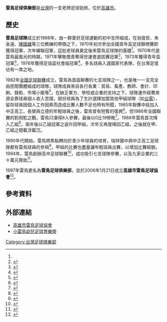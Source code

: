 '''雷鳥足球俱樂部'''是[[台灣|台灣]]的一支老牌足球勁旅，位於[[高雄市|高雄市]]。

==歷史==
'''雷鳥足球隊'''成立於1968年，由一群愛好足球運動的初中生所組成，在翁俊哲、朱金遠、[[陳國雄|陳國雄]]等三位教練的帶領之下，1970年初次參加全國青年盃足球錦標賽即獲得冠軍，次年蟬聯冠軍，這批老球員奠定後來雷鳥足球隊的基礎<ref name="thunderbird_history"/>。1970年代是雷鳥最風光的時期，1971年擊敗僑青奪得世運會選拔賽冠軍<ref>{{cite news|title=雷鳥足球隊 昨飛港訪問|publisher=[[聯合報|聯合報]]|date=1973年8月20日}}</ref>，1973年獲得青年盃冠軍<ref>{{cite news|title=青年杯足賽 雷鳥隊奪魁|publisher=[[聯合報|聯合報]]|date=1973年4月7日}}</ref>，1976年獲得足協盃社會組冠軍<ref>{{cite news|title=省足賽社會組 雷鳥奪得冠軍 國中組鹽埕隊獲第一名|publisher=[[聯合報|聯合報]]|date=1976年5月12日}}</ref>，多名球員入選國家代表隊，在台灣足壇佔有一席之地。

1982年[[企業足球聯賽|全國足球聯賽]]成立，雷鳥為首屆聯賽的七支球隊之一，也是唯一一支完全由民間團體組成的球隊，球隊成員來自各行各業：貿易、畜產、教師、會計、印刷、錄影、市場小販等<ref>{{cite news|title=沒有後台支援 球員出力出錢 足壇老薑雷鳥兵團|publisher=[[民生報|民生報]]|date=1982年5月26日}}</ref>，在缺乏軍方、學校或企業的支持之下，球隊運作經費來源全靠球員個人收入苦撐，部份球員為了生計選擇加盟其他甲組球隊（如[[台電足球隊|台電]]），留存球員因個人工作因素而造成比賽人數不足也時有所聞，1985年聯賽中段加入中正高工、長榮與立德的年輕球員之後，雷鳥曾有短暫的復興<ref>{{cite news|title=雷鳥隊 加入一批年輕猛將 逐漸恢復昔日雄風|publisher=[[民生報|民生報]]|date=1985年5月16日}}</ref>，但1986年全國聯賽的對飛駝之戰，雷鳥只湊得8人參賽，最後以0比19慘敗<ref>{{cite news|title=雷鳥老兵 忍見凋零？成軍廿年 單腳奮戰揚名足壇 一朝折翼 雄心未已苦無後援|publisher=[[聯合報|聯合報]]|date=1986年1月27日}}</ref>。1988年雷鳥首次降入乙組<ref>{{cite news|title=老兵不死 只是降班 雷鳥要從乙組再出發|publisher=[[民生報|民生報]]|date=1986年5月27日}}</ref>，兩年後以乙組冠軍之姿升回甲組，次年又再度降回乙組，之後就在甲、乙組之間載浮載沉。

1990年代開始，雷鳥將焦點轉向於青少年球員的培育，瑞祥國中與中正高工足球隊都有雷鳥球員的參與<ref>{{cite news|title=雷鳥兵團 溫暖的足球大家庭 老鳥從地方茁壯 不忘回饋支援新生代|publisher=[[民生報|民生報]]|date=1991年12月18日}}</ref>，甲組的比賽也盡量讓年輕球員出賽，以增加比賽經驗。1994年，雷鳥創辦高中足球聯賽<ref>{{cite news|title=教部不辦聯賽 我來！雷鳥俱樂部創辦高中足球聯賽|publisher=[[民生報|民生報]]|date=1994年1月25日}}</ref>，成功吸引七支球隊參賽，以及九家企業約三十萬元贊助<ref>{{cite news|title=雷鳥拋磚引玉受肯定 酒家企業出錢出力 推動足運更上層樓|publisher=[[民生報|民生報]]|date=1995年1月20日}}</ref>。

1997年雷鳥更名為'''雷鳥足球俱樂部'''，並於2006年1月21日成立'''高雄市雷鳥足球協會'''<ref name="thunderbird_history">{{cite web|title=高雄市雷鳥足球隊沿革史|url=http://tw.myblog.yahoo.com/1968-football/article?mid=165&prev=-2&next=-2&page=1&sc=1|publisher=高雄市雷鳥足球協會|date=2007年1月18日}}{{dead link|date=2018年2月 |bot=InternetArchiveBot |fix-attempted=yes }}</ref>。

==參考資料==
{{reflist}}

==外部連結==
* [https://web.archive.org/web/20070307084616/http://tw.myblog.yahoo.com/1968-football 高雄市雷鳥足球協會]
* [http://tw.myblog.yahoo.com/kstbsa 小雷鳥幼兒足球育樂營]{{dead link|date=2018年5月 |bot=InternetArchiveBot |fix-attempted=yes }}

[[Category:台灣足球俱樂部|Category:台灣足球俱樂部]]
